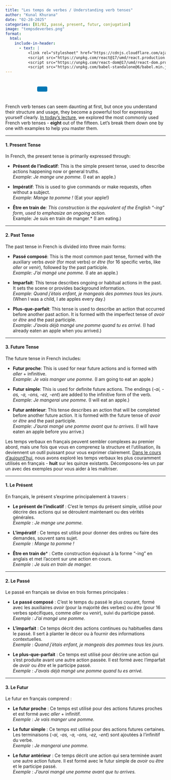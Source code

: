 ```yaml
---
title: "Les temps de verbes / Understanding verb tenses"
author: "Kunal Khurana"
date: "02-28-2025"
categories: [B1/B2, passé, present, futur, conjugation]
image: "tempsdeverbes.png"
format:
  html:
    include-in-header:
      - text: |
          <link rel="stylesheet" href="https://cdnjs.cloudflare.com/ajax/libs/font-awesome/6.0.0/css/all.min.css">
          <script src="https://unpkg.com/react@17/umd/react.production.min.js"></script>
          <script src="https://unpkg.com/react-dom@17/umd/react-dom.production.min.js"></script>
          <script src="https://unpkg.com/babel-standalone@6/babel.min.js"></script>
---
```


::: {style="text-align: left; padding: 10px;"}
<a href="mailto:info@frenchwithkunal.ca" target="_blank" style="margin: 0 10px; color: #000;"><i class="fas fa-envelope fa-lg"></i></a> <a href="https://www.instagram.com/frenchwithkunal" target="_blank" style="margin: 0 10px; color: #E1306C;"><i class="fab fa-instagram fa-lg"></i></a> <a href="https://frenchwithkunal.ca" target="_blank" style="margin: 0 10px; color: #0077b5;"><i class="fas fa-globe fa-lg"></i></a> <a href="https://whatsapp.com/channel/0029Vb57n2e7dmegpjYpyi3V" target="_blank" style="margin: 0 10px; color: #25D366;"><i class="fab fa-whatsapp fa-lg"></i></a> <button onclick="copyLink()" style="background-color: #0077b5; color: white; padding: 8px 16px; border: none; border-radius: 4px; cursor: pointer; margin-left: 10px;"> <i class="fas fa-copy"></i> </button> [Link copied!]{#copy-message style="margin-left: 10px; color: green; display: none;"}
:::





<div id="react-root"></div>
 <script type="text/babel">
 const ProfilePage = () => {
  const { useState, useEffect } = React;
  const [redirectCounter, setRedirectCounter] = useState(4);
  const [isRedirecting, setIsRedirecting] = useState(false);

  const isFrench = document.documentElement.lang === "fr";

  const translations = {
    noAccess: isFrench 
      ? "Vous n'avez pas accès à cette page."
      : "You don't have access to this page.",
    subscribe: isFrench
      ? "Veuillez vous abonner pour obtenir l'accès."
      : "Please subscribe to gain access.",
    redirecting: isFrench
      ? `Redirection vers la page d'abonnement dans ${redirectCounter} secondes...`
      : `Redirecting to subscription page in ${redirectCounter} seconds...`
  };

  const refreshToken = async () => {
    const storedRefreshToken = localStorage.getItem("refreshToken");

    if (!storedRefreshToken) {
      window.location.href = "/login.html";
      return null;
    }

    try {
      const response = await fetch("https://frenchwithkunal-cdf6ea3f88ce.herokuapp.com/api/v1/auth/refresh-token", {
        method: "POST",
        headers: {
          "Content-Type": "application/json",
        },
        body: JSON.stringify({ refreshToken: storedRefreshToken }),
      });

      if (!response.ok) {
        localStorage.removeItem("accessToken");
        localStorage.removeItem("refreshToken");
        window.location.href = "/login.html";
        return null;
      }

      const data = await response.json();
      localStorage.setItem("accessToken", data.accessToken);
      return data.accessToken;
    } catch (error) {
      localStorage.removeItem("accessToken");
      localStorage.removeItem("refreshToken");
      window.location.href = "/login.html";
      return null;
    }
  };

  const fetchWithAuth = async (url, options = {}) => {
    let accessToken = localStorage.getItem("accessToken");

    options.headers = {
      ...options.headers,
      Authorization: `Bearer ${accessToken}`,
      "Content-Type": "application/json",
    };

    let response = await fetch(url, options);

    if (response.status === 401) {
      console.log("Access token expired, attempting to refresh...");

      // Refresh token
      accessToken = await refreshToken();

      if (!accessToken) return null;

      options.headers.Authorization = `Bearer ${accessToken}`;
      response = await fetch(url, options);
    }

    return response.json();
  };

  const showNoAccessMessage = () => {
    setIsRedirecting(true);
    
    const noAccessMessage = `
      <div style="text-align: center; padding: 20px;">
        <h2>${translations.noAccess}</h2>
        <p>${translations.subscribe}</p>
        <p>${translations.redirecting}</p>
      </div>
    `;
    document.body.innerHTML = noAccessMessage;
    
    // Start countdown and redirect
    const redirectInterval = setInterval(() => {
      setRedirectCounter((prev) => {
        const newCounter = prev - 1;
        if (newCounter <= 0) {
          clearInterval(redirectInterval);
          window.location.href = "https://frenchwithkunal.ca/payment.html";
        }
        
        // Update the countdown text
        const countdownElement = document.querySelector('p:last-child');
        if (countdownElement) {
          countdownElement.textContent = isFrench
            ? `Redirection vers la page d'abonnement dans ${newCounter} secondes...`
            : `Redirecting to subscription page in ${newCounter} seconds...`;
        }
        
        return newCounter;
      });
    }, 1000);
  };

  useEffect(() => {
    const storedToken = localStorage.getItem('accessToken');

    if(!storedToken) {
      showNoAccessMessage();
    } else {
      const fetchData = async() => {
        const data = await fetchWithAuth("https://frenchwithkunal-cdf6ea3f88ce.herokuapp.com/api/v1/auth/me", {
          method: "POST",
        });

        if (data && data.data && data.data.hasAccess) {
          console.log(data);
        } else {
          showNoAccessMessage();
        }
      };
      fetchData();
    }
  }, []);

  return (
    <div></div>
  );
};

ReactDOM.render(
  <ProfilePage />,
  document.getElementById('react-root')
);
 </script>

::: {.content-visible when-profile="english"}
French verb tenses can seem daunting at first, but once you understand their structure and usage, they become a powerful tool for expressing yourself clearly. [In today’s lecture](https://drive.google.com/file/d/1d6abMu8t_2GCdx7MO77UrMFxtPRV6q3-/view?usp=drive_link), we explored the most commonly used French verb tenses - **eight** out of the fifteen. Let’s break them down one by one with examples to help you master them.

------------------------------------------------------------------------

#### 1. **Present Tense**

In French, the present tense is primarily expressed through:

-   **Présent de l’indicatif**: This is the simple present tense, used to describe actions happening now or general truths.\
    *Example*: *Je mange une pomme.* (I eat an apple.)

-   **Impératif**: This is used to give commands or make requests, often without a subject.\
    *Example*: *Mange ta pomme !* (Eat your apple!)

-   **Être en train de***: This construction is the equivalent of the English "-ing" form, used to emphasize an ongoing action.\
    *Example*:* Je suis en train de manger.\* (I am eating.)

------------------------------------------------------------------------

#### 2. **Past Tense**

The past tense in French is divided into three main forms:

-   **Passé composé**: This is the most common past tense, formed with the auxiliary verbs *avoir* (for most verbs) or *être* (for 16 specific verbs, like *aller* or *venir*), followed by the past participle.\
    *Example*: *J’ai mangé une pomme.* (I ate an apple.)

-   **Imparfait**: This tense describes ongoing or habitual actions in the past. It sets the scene or provides background information.\
    *Example*: *Quand j’étais enfant, je mangeais des pommes tous les jours.* (When I was a child, I ate apples every day.)

-   **Plus-que-parfait**: This tense is used to describe an action that occurred before another past action. It is formed with the imperfect tense of *avoir* or *être* and the past participle.\
    *Example*: *J’avais déjà mangé une pomme quand tu es arrivé.* (I had already eaten an apple when you arrived.)

------------------------------------------------------------------------

#### 3. **Future Tense**

The future tense in French includes:

-   **Futur proche**: This is used for near future actions and is formed with *aller* + infinitive.\
    *Example*: *Je vais manger une pomme.* (I am going to eat an apple.)

-   **Futur simple**: This is used for definite future actions. The endings (*-ai, -as, -a, -ons, -ez, -ent*) are added to the infinitive form of the verb.\
    *Example*: *Je mangerai une pomme.* (I will eat an apple.)

-   **Futur antérieur**: This tense describes an action that will be completed before another future action. It is formed with the future tense of *avoir* or *être* and the past participle.\
    *Example*: *J’aurai mangé une pomme avant que tu arrives.* (I will have eaten an apple before you arrive.)
:::

::: {.content-visible when-profile="french"}
Les temps verbaux en français peuvent sembler complexes au premier abord, mais une fois que vous en comprenez la structure et l’utilisation, ils deviennent un outil puissant pour vous exprimer clairement. [Dans le cours d’aujourd’hui](https://drive.google.com/file/d/1d6abMu8t_2GCdx7MO77UrMFxtPRV6q3-/view?usp=drive_link), nous avons exploré les temps verbaux les plus couramment utilisés en français - **huit** sur les quinze existants. Décomposons-les un par un avec des exemples pour vous aider à les maîtriser.

------------------------------------------------------------------------

#### 1. **Le Présent**

En français, le présent s’exprime principalement à travers :

-   **Le présent de l’indicatif** : C’est le temps du présent simple, utilisé pour décrire des actions qui se déroulent maintenant ou des vérités générales.\
    *Exemple* : *Je mange une pomme.*

-   **L’impératif** : Ce temps est utilisé pour donner des ordres ou faire des demandes, souvent sans sujet.\
    *Exemple* : *Mange ta pomme !*

-   **Être en train de**\* : Cette construction équivaut à la forme "-ing" en anglais et met l’accent sur une action en cours.\
    *Exemple* : *Je suis en train de manger.*

------------------------------------------------------------------------

#### 2. **Le Passé**

Le passé en français se divise en trois formes principales :

-   **Le passé composé** : C’est le temps du passé le plus courant, formé avec les auxiliaires *avoir* (pour la majorité des verbes) ou *être* (pour 16 verbes spécifiques, comme *aller* ou *venir*), suivi du participe passé.\
    *Exemple* : *J’ai mangé une pomme.*

-   **L’imparfait** : Ce temps décrit des actions continues ou habituelles dans le passé. Il sert à planter le décor ou à fournir des informations contextuelles.\
    *Exemple* : *Quand j’étais enfant, je mangeais des pommes tous les jours.*

-   **Le plus-que-parfait** : Ce temps est utilisé pour décrire une action qui s’est produite avant une autre action passée. Il est formé avec l’imparfait de *avoir* ou *être* et le participe passé.\
    *Exemple* : *J’avais déjà mangé une pomme quand tu es arrivé.*

------------------------------------------------------------------------

#### 3. **Le Futur**

Le futur en français comprend :

-   **Le futur proche** : Ce temps est utilisé pour des actions futures proches et est formé avec *aller* + infinitif.\
    *Exemple* : *Je vais manger une pomme.*

-   **Le futur simple** : Ce temps est utilisé pour des actions futures certaines. Les terminaisons (*-ai, -as, -a, -ons, -ez, -ent*) sont ajoutées à l’infinitif du verbe.\
    *Exemple* : *Je mangerai une pomme.*

-   **Le futur antérieur** : Ce temps décrit une action qui sera terminée avant une autre action future. Il est formé avec le futur simple de *avoir* ou *être* et le participe passé.\
    *Exemple* : *J’aurai mangé une pomme avant que tu arrives.*
:::